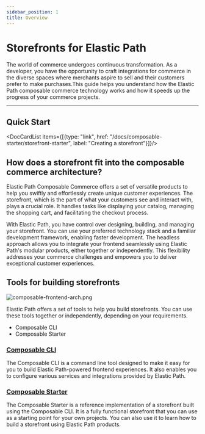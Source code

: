 ---
sidebar_position: 1
title: Overview
---


# Storefronts for Elastic Path

The world of commerce undergoes continuous transformation. As a developer, you have the opportunity to craft integrations for commerce in the diverse spaces where merchants aspire to sell and their customers prefer to make purchases.This guide helps you understand how the Elastic Path composable commerce technology works and how it speeds up the progress of your commerce projects.

---

## Quick Start

<DocCardList items={[{type: "link", href: "/docs/composable-starter/storefront-starter", label: "Creating a storefront"}]}/>

## How does a storefront fit into the composable commerce architecture?

Elastic Path Composable Commerce offers a set of versatile products to help you swiftly and effortlessly create unique customer experiences. The storefront, which is the part of what your customers see and interact with, plays a crucial role. It handles tasks like displaying your catalog, managing the shopping cart, and facilitating the checkout process.

With Elastic Path, you have control over designing, building, and managing your storefront. You can use your preferred technology stack and a familiar development framework, enabling faster development. The headless approach allows you to integrate your frontend seamlessly using Elastic Path's modular products, either together or independently. This flexibility addresses your commerce challenges and empowers you to deliver exceptional customer experiences.


## Tools for building storefronts

![composable-frontend-arch.png](../static/img/composable-frontend-arch.png)

Elastic Path offers a set of tools to help you build storefronts. You can use these tools together or independently, depending on your requirements.

- Composable CLI
- Composable Starter

### [Composable CLI](/docs/composable-cli/installation)

The Composable CLI is a command line tool designed to make it easy for you to build Elastic Path-powered frontend experiences. It also enables you to configure various services and integrations provided by Elastic Path.

### [Composable Starter](/docs/composable-starter/storefront-starter)

The Composable Starter is a reference implementation of a storefront built using the Composable CLI. It is a fully functional storefront that you can use as a starting point for your own projects. You can also use it to learn how to build a storefront using Elastic Path products.
